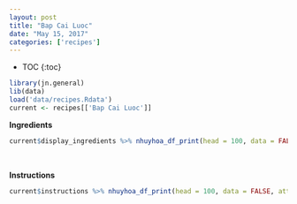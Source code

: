```yaml
---
layout: post
title: "Bap Cai Luoc"
date: "May 15, 2017"
categories: ['recipes']
---
```


* TOC
{:toc}

```r
library(jn.general)
lib(data)
load('data/recipes.Rdata')
current <- recipes[['Bap Cai Luoc']]
```

**Ingredients**

```r
current$display_ingredients %>% nhuyhoa_df_print(head = 100, data = FALSE, attribute = "class = \"presenttab\"")
```

<br>

**Instructions**

```r
current$instructions %>% nhuyhoa_df_print(head = 100, data = FALSE, attribute = "class = \"presenttabnoh\"")
```

